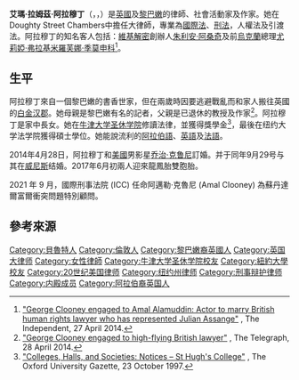 {{expand|time=2015-09-29T01:46:43+00:00}}
{{Infobox person
|name         = 艾瑪·阿拉穆丁
|birth_name    = Amal Ramzi Alamuddin
|image        = Amal Clooney in London - 2018 (41999192931) (cropped).jpg
|image_size   =
|caption      = 
|birth_date   = {{birth date and age|1978|2|3|df=yes}}
|birth_place  = {{LEB}}[[貝魯特|貝魯特]]
|death_date   = 
|death_place  = 
|education    = {{ubl|'''[[法学士|法学士]]'''|[[牛津大学|牛津大学]]|'''[[法学硕士|法学硕士]]'''|{{nowrap|[[纽约大学法学院|纽约大学法学院]]}}}}
|occupation   = 律師、社會活動家
|years_active = 2000年至今
|nationality  = {{UK}}、{{LEB}}
|spouse = {{marriage|[[佐治·古尼|佐治·古尼]]|2014}}
|partner      = 
|children = 1子1女
|ethnicity    = 
|residence    = [[倫敦|倫敦]]
|networth     = 
|home_town    = 
|title        = [[大律師|大律師]]
}}

'''艾瑪·拉姆茲·阿拉穆丁'''（{{lang-en|Amal Ramzi Alamuddin}}，{{lang-ar|أمل علم الدين}}，{{bd|1978年|2月3日|catIdx=A}}）是[[英國|英國]]及[[黎巴嫩|黎巴嫩]]的律師、社會活動家及作家。她在Doughty Street Chambers中擔任大律師，專業為[[國際法|國際法]]、[[刑法|刑法]]，人權法及引渡法。阿拉穆丁的知名客人包括：[[維基解密|維基解密]]創辦人[[朱利安·阿桑奇|朱利安·阿桑奇]]及前[[烏克蘭|烏克蘭]]總理[[尤莉婭·弗拉基米羅芙娜·季莫申科|尤莉婭·弗拉基米羅芙娜·季莫申科]]<ref>[http://www.independent.co.uk/news/people/news/george-clooney-to-marry-his-british-lawyer-girlfriend-amal-alamuddin-9294602.html "George Clooney engaged to Amal Alamuddin: Actor to marry British human rights lawyer who has represented Julian Assange"] {{Wayback|url=http://www.independent.co.uk/news/people/news/george-clooney-to-marry-his-british-lawyer-girlfriend-amal-alamuddin-9294602.html |date=20150311094933 }}, The Independent, 27 April 2014.</ref>。

== 生平 ==
阿拉穆丁來自一個黎巴嫩的書香世家，但在兩歲時因要逃避戰亂而和家人搬往英國的[[白金汉郡|白金汉郡]]。她母親是黎巴嫩有名的記者，父親是已退休的教授及作家<ref>[http://www.telegraph.co.uk/news/worldnews/northamerica/usa/10793797/George-Clooney-engaged-to-high-flying-British-lawyer.html "George Clooney engaged to high-flying British lawyer"] {{Wayback|url=http://www.telegraph.co.uk/news/worldnews/northamerica/usa/10793797/George-Clooney-engaged-to-high-flying-British-lawyer.html |date=20170731195259 }}, The Telegraph, 28 April 2014.</ref>。阿拉穆丁是家中長女。她在[[牛津大学圣休学院|牛津大学圣休学院]]修讀法律，並獲得獎學金<ref>[http://www.ox.ac.uk/gazette/1997-8/weekly/231097/coll.htm "Colleges, Halls, and Societies: Notices – St Hugh's College"] {{Wayback|url=http://www.ox.ac.uk/gazette/1997-8/weekly/231097/coll.htm |date=20100718195832 }}, The Oxford University Gazette, 23 October 1997.</ref>，最後在纽约大学法学院獲得碩士學位。她能說流利的[[阿拉伯語|阿拉伯語]]、[[英語|英語]]及[[法語|法語]]。

2014年4月28日，阿拉穆丁和[[美國|美國]]男影星[[乔治·克鲁尼|乔治·克鲁尼]]訂婚。并于同年9月29号与其在[[威尼斯|威尼斯]]结婚。2017年6月初兩人迎來龍鳳胎雙胞胎。

2021 年 9 月，國際刑事法院 (ICC) 任命阿邁勒·克魯尼 (Amal Clooney) 為蘇丹達爾富爾衝突問題特別顧問。

== 參考來源 ==
{{Reflist|2}}

{{DEFAULTSORT:Alamuddin, Amal}}
[[Category:貝魯特人|Category:貝魯特人]]
[[Category:倫敦人|Category:倫敦人]]
[[Category:黎巴嫩裔英國人|Category:黎巴嫩裔英國人]]
[[Category:英国大律师|Category:英国大律师]]
[[Category:女性律師|Category:女性律師]]
[[Category:牛津大学圣休学院校友|Category:牛津大学圣休学院校友]]
[[Category:紐約大學校友|Category:紐約大學校友]]
[[Category:20世纪美国律师|Category:20世纪美国律师]]
[[Category:纽约州律师|Category:纽约州律师]]
[[Category:刑事辩护律师|Category:刑事辩护律师]]
[[Category:内殿成员|Category:内殿成员]]
[[Category:阿拉伯裔英国人|Category:阿拉伯裔英国人]]